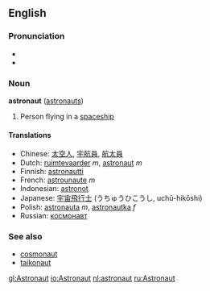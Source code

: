 ==English==
===Pronunciation===
*{{IPA|/ˈœstɹənɑt/ (''Canadian'')}}
*{{audio|en-ca-astronaut.ogg|Audio (CA)}}

=== Noun ===
'''astronaut''' ([[astronauts]])

#Person flying in a [[spaceship]]

==== Translations ====
*Chinese: [[太空人]], [[宇航員]], [[航太員]]
*Dutch: [[ruimtevaarder]] ''m'', [[astronaut]] ''m''
*Finnish: [[astronautti]]
*French: [[astrounaute]] ''m''
*Indonesian: [[astronot]]
*Japanese: [[宇宙飛行士]] (うちゅうひこうし, uchū-hikōshi)
*Polish: [[astronauta]] ''m'', [[astronautka]] ''f''
*Russian: [[космонавт]]<!-- cosmonaut *is* the russian word for astronaut right? -->

===See also===
*[[cosmonaut]]
*[[taikonaut]]

[[gl:Astronaut]]
[[io:Astronaut]]
[[nl:astronaut]]
[[ru:Astronaut]]